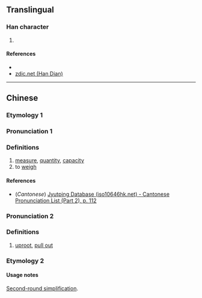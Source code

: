 {{character info/new}}
{{also|扶|抚}}
==Translingual==

===Han character===
{{Han char|rn=64|rad=手|as=04|sn=7|four=52034|canj=QHK,XQHK|ids=⿰扌夭}}

# {{Hani-second-round simplification of|摇}}
====References====
* {{Han ref|kx=0419.090|dkj=11842|dj=0766.020|hdz=31838.030|uh=6277|ud=25207|bh=CAF3|bd=51955}}
* [http://www.zdic.net/z/1a/js/6277.htm zdic.net (Han Dian)]

----

==Chinese==
{{zh-forms}}
===Etymology 1===
===Pronunciation 1===
{{zh-pron
|m=ào
|c=ou3,ngou3
|mc=
|oc=
|ma=
|cat=n,v
}}

===Definitions===
{{zh-hanzi}}

# [[measure]], [[quantity]], [[capacity]]
# to [[weigh]]

====References====
* (''Cantonese'') [http://www.iso10646hk.net/jp/document/download.jsp Jyutping Database (iso10646hk.net) - Cantonese Pronunciation List (Part 2), p. 112]

===Pronunciation 2===
{{zh-pron
|m=bā
|c=
|ma=
|cat=v
}}

===Definitions===
{{zh-hanzi}}

# {{lb|zh|archaic}} [[uproot]], [[pull out]]

===Etymology 2===
{{zh-see|搖|o}}
====Usage notes====
[[w:Second round of simplified Chinese characters|Second-round simplification]].